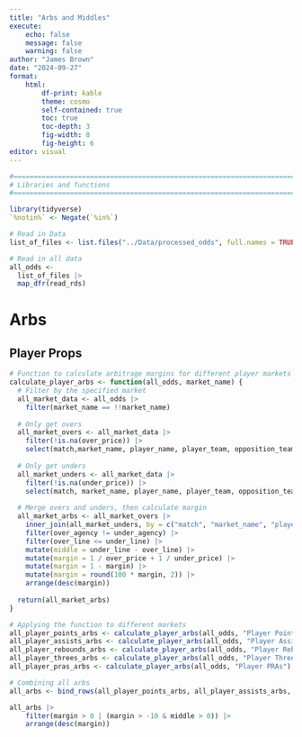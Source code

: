 ```yaml
---
title: "Arbs and Middles"
execute:
    echo: false
    message: false
    warning: false
author: "James Brown"
date: "2024-09-27"
format:
    html:
        df-print: kable
        theme: cosmo
        self-contained: true
        toc: true
        toc-depth: 3
        fig-width: 8
        fig-height: 6
editor: visual
---
```


```r
#===============================================================================
# Libraries and functions
#===============================================================================

library(tidyverse)
`%notin%` <- Negate(`%in%`)

# Read in Data
list_of_files <- list.files("../Data/processed_odds", full.names = TRUE)

# Read in all data
all_odds <- 
  list_of_files |> 
  map_dfr(read_rds)
```

# Arbs

## Player Props

```r
# Function to calculate arbitrage margins for different player markets
calculate_player_arbs <- function(all_odds, market_name) {
  # Filter by the specified market
  all_market_data <- all_odds |> 
    filter(market_name == !!market_name)
  
  # Only get overs
  all_market_overs <- all_market_data |> 
    filter(!is.na(over_price)) |> 
    select(match,market_name, player_name, player_team, opposition_team, over_line = line, over_price, over_agency = agency)
  
  # Only get unders
  all_market_unders <- all_market_data |> 
    filter(!is.na(under_price)) |> 
    select(match, market_name, player_name, player_team, opposition_team, under_line = line, under_price, under_agency = agency)
  
  # Merge overs and unders, then calculate margin
  all_market_arbs <- all_market_overs |>
    inner_join(all_market_unders, by = c("match", "market_name", "player_name", "player_team", "opposition_team")) |> 
    filter(over_agency != under_agency) |> 
    filter(over_line <= under_line) |>
    mutate(middle = under_line - over_line) |>
    mutate(margin = 1 / over_price + 1 / under_price) |> 
    mutate(margin = 1 - margin) |> 
    mutate(margin = round(100 * margin, 2)) |> 
    arrange(desc(margin))
  
  return(all_market_arbs)
}

# Applying the function to different markets
all_player_points_arbs <- calculate_player_arbs(all_odds, "Player Points")
all_player_assists_arbs <- calculate_player_arbs(all_odds, "Player Assists")
all_player_rebounds_arbs <- calculate_player_arbs(all_odds, "Player Rebounds")
all_player_threes_arbs <- calculate_player_arbs(all_odds, "Player Threes")
all_player_pras_arbs <- calculate_player_arbs(all_odds, "Player PRAs")

# Combining all arbs
all_arbs <- bind_rows(all_player_points_arbs, all_player_assists_arbs, all_player_rebounds_arbs, all_player_threes_arbs)

all_arbs |> 
    filter(margin > 0 | (margin > -10 & middle > 0)) |> 
    arrange(desc(margin))
```
